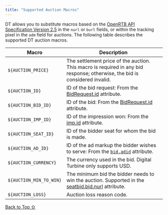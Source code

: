```yaml
---
title: "Supported Auction Macros"
---
```


DT allows you to substitute macros based on the [OpenRTB API Specification Version 2.5](https://www.iab.com/wp-content/uploads/2016/03/OpenRTB-API-Specification-Version-2-5-FINAL.pdf) in the `nurl` or `burl` fields, or within the tracking pixel in the `adm` field for auctions. The following table describes the supported DT auction macros.

| Macro                   | Description                                                                                                                                                                      |
| ----------------------- | -------------------------------------------------------------------------------------------------------------------------------------------------------------------------------- |
| `${AUCTION_PRICE}`      | The settlement price of the auction. This macro is required in any bid response; otherwise, the bid is considered invalid.                                                       |
| `${AUCTION_ID}`         | ID of the bid request: From the [BidRequest.id](/hc/en-us/articles/360010835237#bidrequestid) attribute.                                                                         |
| `${AUCTION_BID_ID}`     | ID of the bid: From the [BidRequest.id](/hc/en-us/articles/360010835237#bidrequestid) attribute.                                                                                 |
| `${AUCTION_IMP_ID}`     | ID of the impression won: From the [imp.id](/hc/en-us/articles/360010835237#imp) attribute.                                                                                      |
| `${AUCTION_SEAT_ID}`    | ID of the bidder seat for whom the bid is made.                                                                                                                                  |
| `${AUCTION_AD_ID}`      | ID of the ad markup the bidder wishes to serve: From the [`bid.adid`](https://www.iab.com/wp-content/uploads/2016/03/OpenRTB-API-Specification-Version-2-5-FINAL.pdf) attribute. |
| `${AUCTION_CURRENCY}`   | The currency used in the bid. Digital Turbine only supports USD.                                                                                                                 |
| `${AUCTION_MIN_TO_WIN}` | The minimum bid the bidder needs to win the auction. Supported in the [seatbid.bid.nurl](/hc/en-us/articles/360010835237#seatbidnurl) attribute.                                 |
| `${AUCTION_LOSS}`       | Auction loss reason code.                                                                                                                                                        |

[Back to Top ⇧](#top)

